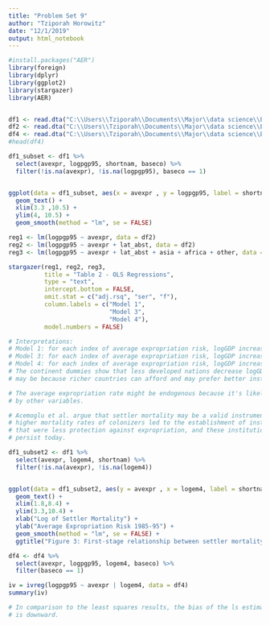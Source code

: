 ```yaml
---
title: "Problem Set 9"
author: "Tziporah Horowitz"
date: "12/1/2019"
output: html_notebook
---
```


```r
#install.packages("AER")
library(foreign)
library(dplyr)
library(ggplot2)
library(stargazer)
library(AER)


df1 <- read.dta("C:\\Users\\Tziporah\\Documents\\Major\\data science\\ECON_387\\maketable1.dta")
df2 <- read.dta("C:\\Users\\Tziporah\\Documents\\Major\\data science\\ECON_387\\maketable2.dta")
df4 <- read.dta("C:\\Users\\Tziporah\\Documents\\Major\\data science\\ECON_387\\maketable4.dta")
#head(df4)
```

```r
df1_subset <- df1 %>% 
  select(avexpr, logpgp95, shortnam, baseco) %>% 
  filter(!is.na(avexpr), !is.na(logpgp95), baseco == 1) 


ggplot(data = df1_subset, aes(x = avexpr , y = logpgp95, label = shortnam, width = 1)) + 
  geom_text() +
  xlim(3.3 ,10.5) +
  ylim(4, 10.5) + 
  geom_smooth(method = "lm", se = FALSE)
```

```r
reg1 <- lm(logpgp95 ~ avexpr, data = df2)
reg2 <- lm(logpgp95 ~ avexpr + lat_abst, data = df2)
reg3 <- lm(logpgp95 ~ avexpr + lat_abst + asia + africa + other, data = df2)

stargazer(reg1, reg2, reg3, 
          title = "Table 2 - OLS Regressions", 
          type = "text", 
          intercept.bottom = FALSE,
          omit.stat = c("adj.rsq", "ser", "f"),
          column.labels = c("Model 1",
                            "Model 3",
                            "Model 4"),
          model.numbers = FALSE)

# Interpretations:
# Model 1: for each index of average expropriation risk, logGDP increases by 53%.
# Model 3: for each index of average expropriation risk, logGDP increases by 46%.
# Model 4: for each index of average expropriation risk, logGDP increases by 39%.
# The continent dummies show that less developed nations decrease logGDP. This
# may be because richer countries can afford and may prefer better institutions.

# The average expropriation rate might be endogenous because it's likely influenced
# by other variables.

# Acemoglu et al. argue that settler mortality may be a valid instrument because
# higher mortality rates of colonizers led to the establishment of institutions 
# that were less protection against expropriation, and these institutions still 
# persist today. 

```

```r
df1_subset2 <- df1 %>% 
  select(avexpr, logem4, shortnam) %>% 
  filter(!is.na(avexpr), !is.na(logem4)) 


ggplot(data = df1_subset2, aes(y = avexpr , x = logem4, label = shortnam, width = 1)) + 
  geom_text() +
  xlim(1.8,8.4) +
  ylim(3.3,10.4) + 
  xlab("Log of Settler Mortality") +
  ylab("Average Expropriation Risk 1985-95") +
  geom_smooth(method = "lm", se = FALSE) +
  ggtitle("Figure 3: First-stage relationship between settler mortality and expropriation risk")

```

```r
df4 <- df4 %>% 
  select(avexpr, logpgp95, logem4, baseco) %>% 
  filter(baseco == 1)

iv = ivreg(logpgp95 ~ avexpr | logem4, data = df4)
summary(iv)

# In comparison to the least squares results, the bias of the ls estimator
# is downward.
```

